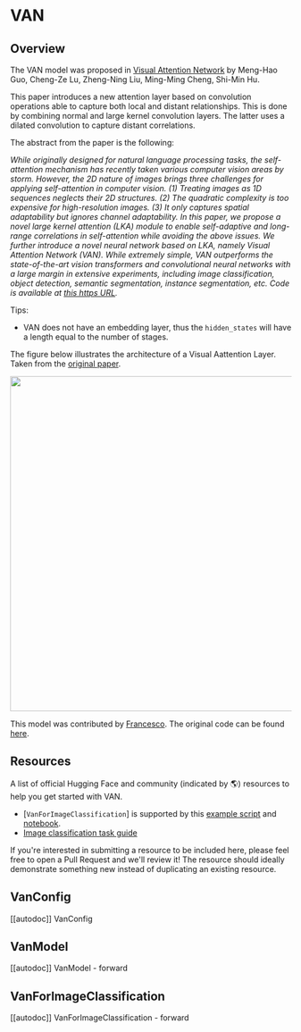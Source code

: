 <!--Copyright 2022 The HuggingFace Team. All rights reserved.

Licensed under the Apache License, Version 2.0 (the "License"); you may not use this file except in compliance with
the License. You may obtain a copy of the License at

http://www.apache.org/licenses/LICENSE-2.0

Unless required by applicable law or agreed to in writing, software distributed under the License is distributed on
an "AS IS" BASIS, WITHOUT WARRANTIES OR CONDITIONS OF ANY KIND, either express or implied. See the License for the
specific language governing permissions and limitations under the License.
-->

# VAN

## Overview

The VAN model was proposed in [Visual Attention Network](https://arxiv.org/abs/2202.09741) by Meng-Hao Guo, Cheng-Ze Lu, Zheng-Ning Liu, Ming-Ming Cheng, Shi-Min Hu.

This paper introduces a new attention layer based on convolution operations able to capture both local and distant relationships. This is done by combining normal and large kernel convolution layers. The latter uses a dilated convolution to capture distant correlations.

The abstract from the paper is the following:

*While originally designed for natural language processing tasks, the self-attention mechanism has recently taken various computer vision areas by storm. However, the 2D nature of images brings three challenges for applying self-attention in computer vision. (1) Treating images as 1D sequences neglects their 2D structures. (2) The quadratic complexity is too expensive for high-resolution images. (3) It only captures spatial adaptability but ignores channel adaptability. In this paper, we propose a novel large kernel attention (LKA) module to enable self-adaptive and long-range correlations in self-attention while avoiding the above issues. We further introduce a novel neural network based on LKA, namely Visual Attention Network (VAN). While extremely simple, VAN outperforms the state-of-the-art vision transformers and convolutional neural networks with a large margin in extensive experiments, including image classification, object detection, semantic segmentation, instance segmentation, etc. Code is available at [this https URL](https://github.com/Visual-Attention-Network/VAN-Classification).*

Tips:

- VAN does not have an embedding layer, thus the `hidden_states` will have a length equal to the number of stages.

The figure below illustrates the architecture of a Visual Aattention Layer. Taken from the [original paper](https://arxiv.org/abs/2202.09741).

<img width="600" src="https://huggingface.co/datasets/huggingface/documentation-images/resolve/main/van_architecture.png"/>

This model was contributed by [Francesco](https://huggingface.co/Francesco). The original code can be found [here](https://github.com/Visual-Attention-Network/VAN-Classification).

## Resources

A list of official Hugging Face and community (indicated by 🌎) resources to help you get started with VAN.

<PipelineTag pipeline="image-classification"/>

- [`VanForImageClassification`] is supported by this [example script](https://github.com/huggingface/transformers/tree/main/examples/pytorch/image-classification) and [notebook](https://colab.research.google.com/github/huggingface/notebooks/blob/main/examples/image_classification.ipynb).
- [Image classification task guide](./tasks/image_classification)

If you're interested in submitting a resource to be included here, please feel free to open a Pull Request and we'll review it! The resource should ideally demonstrate something new instead of duplicating an existing resource.

## VanConfig

[[autodoc]] VanConfig


## VanModel

[[autodoc]] VanModel
    - forward


## VanForImageClassification

[[autodoc]] VanForImageClassification
    - forward

